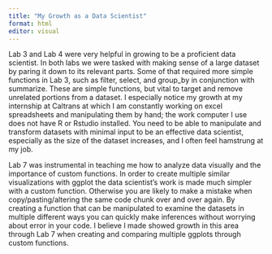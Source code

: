 ```yaml
---
title: "My Growth as a Data Scientist"
format: html
editor: visual
---
```


Lab 3 and Lab 4 were very helpful in growing to be a proficient data scientist.  In both labs we were tasked with making sense of a large dataset by paring it down to its relevant parts.  Some of that required more simple functions in Lab 3, such as filter, select, and group_by in conjunction with summarize.  These are simple functions, but vital to target and remove unrelated portions from a dataset.  I especially notice my growth at my internship at Caltrans at which I am constantly working on excel spreadsheets and manipulating them by hand; the work computer I use does not have R or Rstudio installed.   You need to be able to manipulate and transform datasets with minimal input to be an effective data scientist, especially as the size of the dataset increases, and I often feel hamstrung at my job.   

Lab 7 was instrumental in teaching me how to analyze data visually and the importance of custom functions.  In order to create multiple similar visualizations with ggplot the data scientist's work is made much simpler with a custom function.  Otherwise you are likely to make a mistake when copy/pasting/altering the same code chunk over and over again.  By creating a function that can be manipulated to examine the datasets in multiple different ways you can quickly make inferences without worrying about error in your code.  I believe I made showed growth in this area through Lab 7 when creating and comparing multiple ggplots through custom functions. 

